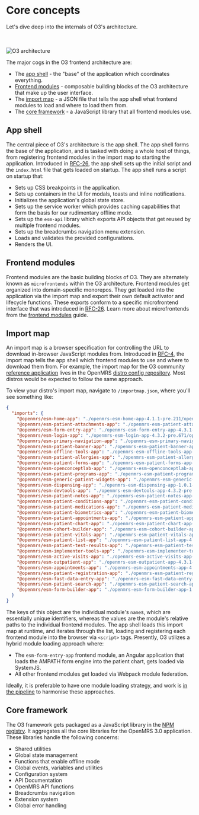 
# Core concepts

Let's dive deep into the internals of O3's architecture.

<br />
<br />
<Image
  src="/o3-architecture.png"
  alt="O3 architecture"
  width={800}
  height={800}
/>

The major cogs in the O3 frontend architecture are:

- The [app shell](/docs/core-concepts#app-shell) - the "base" of the application which coordinates everything.
- [Frontend modules](/docs/core-concepts#frontend-modules) - composable building blocks of the O3 architecture that make up the user interface.
- The [import map](/docs/core-concepts#import-map) - a JSON file that tells the app shell what frontend modules to load and where to load them from.
- The [core framework](/docs/core-concepts#core-framework) - a JavaScript library that all frontend modules use.

## App shell

The central piece of O3's architecture is the app shell. The app shell forms the base of the application, and is tasked with doing a whole host of things, from registering frontend modules in the import map to starting the application. Introduced in [RFC-26](https://github.com/openmrs/openmrs-rfc-frontend/blob/e745ee9c37b2ca0ae6f4fc93259724e61bfac82e/text/0026-activation-distribution.md), the app shell sets up the initial script and the `index.html` file that gets loaded on startup. The app shell runs a script on startup that:

- Sets up CSS breakpoints in the application.
- Sets up containers in the UI for modals, toasts and inline notifications.
- Initializes the application's global state store.
- Sets up the service worker which provides caching capabilities that form the basis for our rudimentary offline mode.
- Sets up the `esm-api` library which exports API objects that get reused by multiple frontend modules.
- Sets up the breadcrumbs navigation menu extension.
- Loads and validates the provided configurations.
- Renders the UI.

## Frontend modules

Frontend modules are the basic building blocks of O3. They are alternately known as `microfrontends` within the O3 architecture. Frontend modules get organized into domain-specific monorepos. They get loaded into the application via the import map and export their own default activator and lifecycle functions. These exports conform to a specific microfrontend interface that was introduced in [RFC-26](https://github.com/openmrs/openmrs-rfc-frontend/blob/e745ee9c37b2ca0ae6f4fc93259724e61bfac82e/text/0026-activation-distribution.md). Learn more about microfrontends from the [frontend modules](/docs/frontend-modules/introduction) guide.

## Import map

An import map is a browser specification for controlling the URL to download in-browser JavaScript modules from. Introduced in [RFC-4](https://github.com/openmrs/openmrs-rfc-frontend/blob/master/text/0004-import-maps.md), the import map tells the app shell which frontend modules to use and where to download them from. For example, the import map for the O3 community [reference application](https://dev3.openmrs.org/openmrs/spa) lives in the OpenMRS [distro config repository](https://github.com/openmrs/openmrs-distro-referenceapplication/blob/212eb93547e9946621e749c98b3eb2a0048252f0/frontend/spa-build-config.json#L4).
Most distros would be expected to follow the same approach.

To view your distro's import map, navigate to `/importmap.json`, where you'll see something like:

```json
{
  "imports": {
    "@openmrs/esm-home-app": "./openmrs-esm-home-app-4.1.1-pre.211/openmrs-esm-home-app.js",
    "@openmrs/esm-patient-attachments-app": "./openmrs-esm-patient-attachments-app-4.3.1-pre.1352/openmrs-esm-patient-attachments-app.js",
    "@openmrs/esm-form-entry-app": "./openmrs-esm-form-entry-app-4.3.1-pre.1352/openmrs-esm-form-entry-app.js",
    "@openmrs/esm-login-app": "./openmrs-esm-login-app-4.3.2-pre.671/openmrs-esm-login-app.js",
    "@openmrs/esm-primary-navigation-app": "./openmrs-esm-primary-navigation-app-4.3.2-pre.671/openmrs-esm-primary-navigation-app.js",
    "@openmrs/esm-patient-banner-app": "./openmrs-esm-patient-banner-app-4.3.1-pre.1352/openmrs-esm-patient-banner-app.js",
    "@openmrs/esm-offline-tools-app": "./openmrs-esm-offline-tools-app-4.3.2-pre.671/openmrs-esm-offline-tools-app.js",
    "@openmrs/esm-patient-allergies-app": "./openmrs-esm-patient-allergies-app-4.3.1-pre.1352/openmrs-esm-patient-allergies-app.js",
    "@openmrs/esm-patient-forms-app": "./openmrs-esm-patient-forms-app-4.3.1-pre.1352/openmrs-esm-patient-forms-app.js",
    "@openmrs/esm-openconceptlab-app": "./openmrs-esm-openconceptlab-app-3.0.1-pre.24/openmrs-esm-openconceptlab-app.js",
    "@openmrs/esm-patient-programs-app": "./openmrs-esm-patient-programs-app-4.3.1-pre.1352/openmrs-esm-patient-programs-app.js",
    "@openmrs/esm-generic-patient-widgets-app": "./openmrs-esm-generic-patient-widgets-app-4.3.1-pre.1352/openmrs-esm-generic-patient-widgets-app.js",
    "@openmrs/esm-dispensing-app": "./openmrs-esm-dispensing-app-1.0.1-pre.161/openmrs-esm-dispensing-app.js",
    "@openmrs/esm-devtools-app": "./openmrs-esm-devtools-app-4.3.2-pre.671/openmrs-esm-devtools-app.js",
    "@openmrs/esm-patient-notes-app": "./openmrs-esm-patient-notes-app-4.3.1-pre.1352/openmrs-esm-patient-notes-app.js",
    "@openmrs/esm-patient-conditions-app": "./openmrs-esm-patient-conditions-app-4.3.1-pre.1352/openmrs-esm-patient-conditions-app.js",
    "@openmrs/esm-patient-medications-app": "./openmrs-esm-patient-medications-app-4.3.1-pre.1352/openmrs-esm-patient-medications-app.js",
    "@openmrs/esm-patient-biometrics-app": "./openmrs-esm-patient-biometrics-app-4.3.1-pre.1352/openmrs-esm-patient-biometrics-app.js",
    "@openmrs/esm-patient-appointments-app": "./openmrs-esm-patient-appointments-app-4.3.1-pre.1352/openmrs-esm-patient-appointments-app.js",
    "@openmrs/esm-patient-chart-app": "./openmrs-esm-patient-chart-app-4.3.1-pre.1352/openmrs-esm-patient-chart-app.js",
    "@openmrs/esm-cohort-builder-app": "./openmrs-esm-cohort-builder-app-3.0.1-pre.115/openmrs-esm-cohort-builder-app.js",
    "@openmrs/esm-patient-vitals-app": "./openmrs-esm-patient-vitals-app-4.3.1-pre.1352/openmrs-esm-patient-vitals-app.js",
    "@openmrs/esm-patient-list-app": "./openmrs-esm-patient-list-app-4.3.1-pre.1435/openmrs-esm-patient-list-app.js",
    "@openmrs/esm-patient-test-results-app": "./openmrs-esm-patient-test-results-app-4.3.1-pre.1352/openmrs-esm-patient-test-results-app.js",
    "@openmrs/esm-implementer-tools-app": "./openmrs-esm-implementer-tools-app-4.3.2-pre.671/openmrs-esm-implementer-tools-app.js",
    "@openmrs/esm-active-visits-app": "./openmrs-esm-active-visits-app-4.3.1-pre.1435/openmrs-esm-active-visits-app.js",
    "@openmrs/esm-outpatient-app": "./openmrs-esm-outpatient-app-4.3.1-pre.1435/openmrs-esm-outpatient-app.js",
    "@openmrs/esm-appointments-app": "./openmrs-esm-appointments-app-4.3.1-pre.1435/openmrs-esm-appointments-app.js",
    "@openmrs/esm-patient-registration-app": "./openmrs-esm-patient-registration-app-4.3.1-pre.1435/openmrs-esm-patient-registration-app.js",
    "@openmrs/esm-fast-data-entry-app": "./openmrs-esm-fast-data-entry-app-1.0.1-pre.74/openmrs-esm-fast-data-entry-app.js",
    "@openmrs/esm-patient-search-app": "./openmrs-esm-patient-search-app-4.3.1-pre.1435/openmrs-esm-patient-search-app.js",
    "@openmrs/esm-form-builder-app": "./openmrs-esm-form-builder-app-1.0.3-pre.233/openmrs-esm-form-builder-app.js"
  }
}
```

The keys of this object are the individual module's `name`s, which are essentially unique identifiers, whereas the values are the module's relative paths to the individual frontend modules. The app shell loads this import map at runtime, and iterates through the list, loading and registering each frontend module into the browser via `<script>` tags. Presently, O3 utilizes a hybrid module loading approach where:

- The `esm-form-entry-app` frontend module, an Angular application that loads the AMPATH form engine into the patient chart, gets loaded via SystemJS.
- All other frontend modules get loaded via Webpack module federation.

Ideally, it is preferable to have one module loading strategy, and work is [in the pipeline](/docs/roadmap) to harmonise these approaches.

## Core framework

The O3 framework gets packaged as a JavaScript library in the [NPM registry](https://www.npmjs.com/package/@openmrs/esm-framework). It aggregates all the core libraries for the OpenMRS 3.0 application. These libraries handle the following concerns:

- Shared utilities
- Global state management
- Functions that enable offline mode
- Global events, variables and utilities
- Configuration system
- API Documentation
- OpenMRS API functions
- Breadcrumbs navigation
- Extension system
- Global error handling
